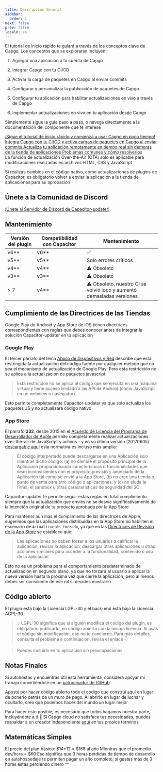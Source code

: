 ```yaml
---
title: Descripción General
sidebar:
  order: 1
next: false
prev: false
locale: es
---
```



El tutorial de inicio rápido te guiará a través de los conceptos clave de Capgo. Los conceptos que se explorarán incluyen:

<Steps>

1. Agregar una aplicación a tu cuenta de Capgo

2. Integrar Capgo con tu CI/CD

3. Activar la carga de paquetes en Capgo al enviar commits

4. Configurar y personalizar la publicación de paquetes de Capgo

5. Configurar tu aplicación para habilitar actualizaciones en vivo a través de Capgo

6. Implementar actualizaciones en vivo en tu aplicación desde Capgo

</Steps>

Simplemente sigue la guía paso a paso, o navega directamente a la documentación del componente que te interese

<CardGrid stagger>
  <a href="/docs/getting-started/add-an-app/" ><Card title="Comenzar el Tutorial" icon="rocket" >
    ¡Sigue el tutorial de inicio rápido y comienza a usar Capgo en poco tiempo!
  </Card></a>
  <a href="/docs/getting-started/deploy/"><Card title="Fácil de integrar" icon="pencil">
    Integra Capgo con tu CI/CD y activa cargas de paquetes en Capgo al enviar commits
  </Card></a>
  <a href="/docs/getting-started/live-updates"><Card title="Documentación de Actualización en Vivo" icon="setting">
    Actualiza tu aplicación remotamente en tiempo real sin demoras de la tienda de aplicaciones
  </Card></a>
  <a href="/docs/getting-started/trouble-shooting"><Card title="Solución de Problemas" icon="open-book">
    Problemas comunes y cómo resolverlos
  </Card></a>
</CardGrid>

<Aside type="tip">
La función de actualización Over-the-Air (OTA) solo es aplicable para modificaciones realizadas en archivos HTML, CSS y JavaScript

Si realizas cambios en el código nativo, como actualizaciones de plugins de Capacitor, es obligatorio volver a enviar la aplicación a la tienda de aplicaciones para su aprobación
</Aside>

## Únete a la Comunidad de Discord

[¡Únete al Servidor de Discord de Capacitor-updater!](https://discordcom/invite/VnYRvBfgA6)

## Mantenimiento

| Versión del plugin | Compatibilidad con Capacitor | Mantenimiento     |
| ----------------- | ---------------------------- | ----------------- |
| v6\*\*          | v6\*\*                      | ✅                |
| v5\*\*          | v5\*\*                      | Solo errores críticos |
| v4\*\*          | v4\*\*                      | ⚠️ Obsoleto |
| v3\*\*          | v3\*\*                      | ⚠️ Obsoleto       |
| > 7              | v4\*\*                      | ⚠️ Obsoleto, nuestro CI se volvió loco y aumentó demasiadas versiones |

## Cumplimiento de las Directrices de las Tiendas

Google Play de Android y App Store de iOS tienen directrices correspondientes con reglas que debes conocer antes de integrar la solución Capacitor-updater en tu aplicación

### Google Play

El tercer párrafo del tema [Abuso de Dispositivos y Red](https://supportgooglecom/googleplay/android-developer/answer/9888379/?hl=en) describe que está restringida la actualización del código fuente por cualquier método que no sea el mecanismo de actualización de Google Play. Pero esta restricción no se aplica a la actualización de paquetes javascript
> Esta restricción no se aplica al código que se ejecuta en una máquina virtual y tiene acceso limitado a las API de Android (como JavaScript en un webview o navegador)

Esto permite completamente Capacitor-updater ya que solo actualiza los paquetes JS y no actualizará código nativo

### App Store

El párrafo **332**, desde 2015 en el [Acuerdo de Licencia del Programa de Desarrollador de Apple](https://developerapplecom/programs/ios/information/) permite completamente realizar actualizaciones over-the-air de JavaScript y activos - y en su última versión (20170605) [descargable aquí](https://developerapplecom/terms/) esta normativa es incluso más amplia:

> El código interpretado puede descargarse en una Aplicación solo mientras dicho código: (a) no cambie el propósito principal de la Aplicación proporcionando características o funcionalidades que sean inconsistentes con el propósito previsto y anunciado de la Aplicación tal como se envió a la App Store, (b) no cree una tienda o punto de venta para otro código o aplicaciones, y (c) no eluda la firma, el sandbox u otras características de seguridad del SO

Capacitor-updater te permite seguir estas reglas en total cumplimiento siempre que la actualización que envíes no se desvíe significativamente de la intención original de tu producto aprobada por la App Store

Para mantener aún más el cumplimiento de las directrices de Apple, sugerimos que las aplicaciones distribuidas en la App Store no habiliten el escenario de `Actualización forzada`, ya que en las [Directrices de Revisión de la App Store](https://developerapplecom/app-store/review/guidelines/) se establece que:

> Las aplicaciones no deben forzar a los usuarios a calificar la aplicación, revisar la aplicación, descargar otras aplicaciones u otras acciones similares para acceder a la funcionalidad, contenido o uso de la aplicación

Esto no es un problema para el comportamiento predeterminado de actualización en segundo plano, ya que no forzará al usuario a aplicar la nueva versión hasta la próxima vez que cierre la aplicación, pero al menos debes ser consciente de ese rol si decides mostrarlo

## Código abierto

El plugin está bajo la Licencia LGPL-30 y el back-end está bajo la Licencia AGPL-30

> 💡 LGPL-30 significa que si alguien modifica el código del plugin, es obligatorio publicarlo, en código abierto con la misma licencia. Si usas el código sin modificación, eso no te concierne. Para más detalles, consulta el problema a continuación, revisa el enlace 👇

<LinkCard
	title="¿Licenciamiento?"
	href="https://github.com/Cap-go/capacitor-updater/issues/7"
/>

<LinkCard
	title="Prueba GPTS Capgo para obtener ayuda en lugar de leer la documentación"
	href="https://chatopenaicom/g/g-3dMwHbF2w-capgo-doc-gpt"
/>

> Puedes incluirlo en tu aplicación sin preocupaciones

## Notas Finales

Si autohostas y encuentras útil esta herramienta, considera apoyar mi trabajo convirtiéndote en un [patrocinador de GitHub](https://github.com/sponsors/riderx/)

Aposté por hacer código abierto todo el código que construí aquí en lugar de ponerlo detrás de un muro de pago. Al abrirlo en lugar de luchar y ocultarlo, creo que podemos hacer del mundo un lugar mejor

Para hacer esto posible, es necesario que todos hagamos nuestra parte, incluyéndote a ti 🥹 Si Capgo cloud no satisface tus necesidades, puedes respaldar a un creador independiente [aquí](https://github.com/sponsors/riderx/) en tus propios términos

## Matemáticas Simples

El precio del plan básico: $14*12 = $168 al año
Mientras que el promedio dev/hora = $60
Eso significa que 3 horas perdidas de tiempo de desarrollo en autohospedaje te permiten pagar un año completo, si gastas más de 3 horas estás perdiendo dinero ^^
